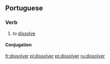 ==Portuguese==

===Verb===
{{infl|pt|verb}}

# to [[dissolve]]

====Conjugation====
{{pt-conj|dissolv|er}}

[[fr:dissolver]]
[[pl:dissolver]]
[[pt:dissolver]]
[[ru:dissolver]]